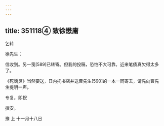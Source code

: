 ```yaml
---
---
---
```

title: 351118④ 致徐懋庸
---




乞转

徐先生：

信收到。另一笺[589]已转寄。但我的投稿，恐怕不大可靠，近来笔债真欠得太多了。

《死魂灵》当然要送，日内托书店并送曹先生[590]的一本一同寄去，请先向曹先生提明一声。

专复，即祝

撰安。

豫 上 十一月十八日